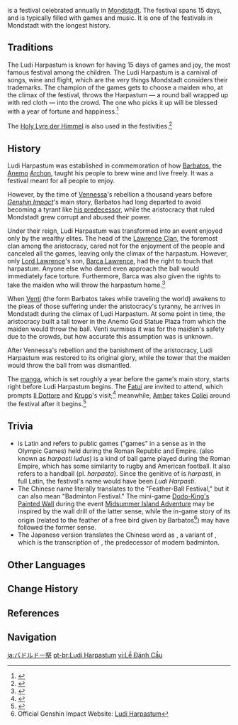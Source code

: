 {{Terminology Infobox
|image        = Manga C0 Ludi Harpastum.png
|caption      = [[Venti]] recalls the climax of the Ludi Harpastum
|type         = Mondstadt Culture
|type2        = Festivals
}}
{{Lang|The '''Ludi Harpastum'''|la=<wbr>|la_tl=The {{w|Harpastum}} Games}} is a festival celebrated annually in [[Mondstadt]]. The festival spans 15 days, and is typically filled with games and music. It is one of the festivals in Mondstadt with the longest history.

==Traditions==
The Ludi Harpastum is known for having 15 days of games and joy, the most famous festival among the children. The Ludi Harpastum is a carnival of songs, wine and flight, which are the very things Mondstadt considers their trademarks. The champion of the games gets to choose a maiden who, at the climax of the festival, throws the Harpastum &mdash; a round ball wrapped up with red cloth &mdash; into the crowd. The one who picks it up will be blessed with a year of fortune and happiness.<ref>{{Ref/Manga|0|pg=22}}</ref>

The [[Holy Lyre der Himmel]] is also used in the festivities.<ref>{{Ref/Quest|Venti's Plan}}</ref>

==History==
Ludi Harpastum was established in commemoration of how [[Barbatos]], the [[Anemo]] [[Archon]], taught his people to brew wine and live freely. It was a festival meant for all people to enjoy.

However, by the time of [[Vennessa]]'s rebellion a thousand years before ''[[Genshin Impact]]''<nowiki>'</nowiki>s main story, Barbatos had long departed to avoid becoming a tyrant like [[Decarabian|his predecessor]], while the aristocracy that ruled Mondstadt grew corrupt and abused their power.

Under their reign, Ludi Harpastum was transformed into an event enjoyed only by the wealthy elites. The head of the [[Lawrence Clan]], the foremost clan among the aristocracy, cared not for the enjoyment of the people and canceled all the games, leaving only the climax of the harpastum. However, only [[Lord Lawrence]]'s son, [[Barca Lawrence]], had the right to touch that harpastum. Anyone else who dared even approach the ball would immediately face torture. Furthermore, Barca was also given the rights to take the maiden who will throw the harpastum home.<ref>{{Ref/Manga|0|pg=26}}</ref>

When [[Venti]] (the form Barbatos takes while traveling the world) awakens to the pleas of those suffering under the aristocracy's tyranny, he arrives in Mondstadt during the climax of Ludi Harpastum. At some point in time, the aristocracy built a tall tower in the Anemo God Statue Plaza from which the maiden would throw the ball. Venti surmises it was for the maiden's safety due to the crowds, but how accurate this assumption was is unknown.

After Vennessa's rebellion and the banishment of the aristocracy, Ludi Harpastum was restored to its original glory, while the tower that the maiden would throw the ball from was dismantled.

The [[manga]], which is set roughly a year before the game's main story, starts right before Ludi Harpastum begins. The [[Fatui]] are invited to attend, which prompts [[Il Dottore]] and [[Krupp]]'s visit;<ref>{{Ref/Manga|1|1}}</ref> meanwhile, [[Amber]] takes [[Collei]] around the festival after it begins.<ref>{{Ref/Manga|9|1}}</ref>

==Trivia==
* ''{{w|Ludi}}'' is Latin and refers to public games ("games" in a sense as in the Olympic Games) held during the Roman Republic and Empire. ''{{w|Harpastum}}'' (also known as ''harpasti ludus'') is a kind of ball game played during the Roman Empire, which has some similarity to rugby and American football. It also refers to a handball (pl. ''harpasta''). Since the genitive of ''{{wt|harpastum}}'' is ''harpasti'', in full Latin, the festival's name would have been ''Ludi Harpasti''.
* The Chinese name {{zh|羽球节|rm=Yǔqiú-jié}} literally translates to the "Feather-Ball Festival," but it can also mean "Badminton Festival." The mini-game [[Wind-Blessed Harpastum|Dodo-King's Painted Wall]] during the event [[Midsummer Island Adventure]] may be inspired by the wall drill of the latter sense, while the in-game story of its origin (related to the feather of a free bird given by Barbatos<ref>Official Genshin Impact Website: [https://genshin.hoyoverse.com/en/town/mondstadt?noteId=1629 Ludi Harpastum]</ref>) may have followed the former sense.
* The Japanese version translates the Chinese word {{zh|羽球|rm=yǔqiú}} as {{ja|バドルドー|rm=badorudoo}}, a variant of {{ja|バトルドー|rm=batorudoo}}, which is the transcription of {{w|Battledore and shuttlecock|battledore}}, the predecessor of modern badminton.

==Other Languages==
{{Other Languages
|en      = Ludi Harpastum
|en_lang = la
|en_tl   = Games {{w|Harpastum}}
|zhs     = 羽球节
|zhs_rm  = Yǔqiú-jié
|zht     = 羽球節
|zht_rm  = Yǔqiú-jié
|zh_tl   = Feather-Ball Festival
|zh_note = {{zh|羽球|rm=yǔqiú}} may be also be interpreted as "badminton."
|ja      = バドルドー祭
|ja_rm   = Badorudoo-sai
|ja_tl   = Battledore Festival
|ko      = 하르파스툼 {{tt|축제|祝祭}}
|ko_tl   = Harpastum Festival
|es      = Ludi Harpastum
|fr      = Ludi Harpastum
|ru      = Луди Гарпастум
|th      = Ludi Harpastum
|vi      = {{tt|Lễ|禮}} Đánh {{tt|Cầu|球}}
|vi_tl   = 
|de      = Ludi Harpastum
|id      = Ludi Harpastum
|pt      = Ludi Harpastum
|tr      = Harpastum Festivali
|tr_tl   = Harpastum Festival
|it      = Ludi Harpastum
}}

==Change History==
{{Change History|introduced=1.0}}

==References==
{{Reflist|2}}

==Navigation==
{{Lore Navbox|Festival}}

[[ja:バドルドー祭]]
[[pt-br:Ludi Harpastum]]
[[vi:Lễ Đánh Cầu]]